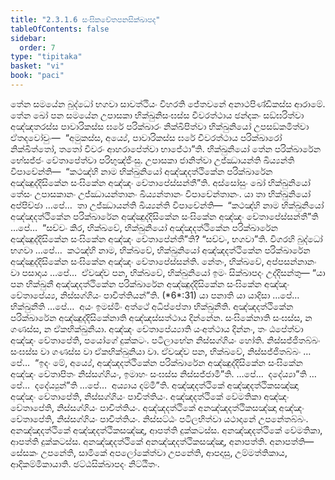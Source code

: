 ```yaml
---
title: "2.3.1.6 සංඝිකචේතපනසික්ඛාපද"
tableOfContents: false
sidebar:
  order: 7
type: "tipitaka"
basket: "vi"
book: "paci"
---
```



<DynamicBreadcrumb />

<Division number="758" book="paci">

<Paragraph number="2483" book="paci">
තේන සමයේන බුද්ධෝ භගවා සාවත්ථියං විහරති ජේතවනේ අනාථපිණ්ඩිකස්ස ආරාමේ. තේන ඛෝ පන සමයේන උපාසකා භික්ඛුනිසංඝස්ස චීවරත්ථාය ඡන්දකං සඞ්ඝරිත්වා අඤ්ඤතරස්ස පාවාරිකස්ස ඝරේ පරික්ඛාරං නික්ඛිපිත්වා භික්ඛුනියෝ උපසඞ්කමිත්වා ඒතදවෝචුං—  “අමුකස්ස, අය්‍යේ, පාවාරිකස්ස ඝරේ චීවරත්ථාය පරික්ඛාරෝ නික්ඛිත්තෝ, තතෝ චීවරං ආහරාපේත්වා භාජේථා”ති. භික්ඛුනියෝ තේන පරික්ඛාරේන භේසජ්ජං චේතාපේත්වා පරිභුඤ්ජිංසු. උපාසකා ජානිත්වා උජ්ඣායන්ති ඛිය්‍යන්ති විපාචේන්ති—  “කථඤ්හි නාම භික්ඛුනියෝ අඤ්ඤදත්ථිකේන පරික්ඛාරේන අඤ්ඤුද්දිසිකේන සංඝිකේන අඤ්ඤං චේතාපේස්සන්තී”ති.
</Paragraph>

<Paragraph number="2484" book="paci">
අස්සෝසුං ඛෝ භික්ඛුනියෝ තේසං උපාසකානං උජ්ඣායන්තානං ඛිය්‍යන්තානං විපාචේන්තානං. යා තා භික්ඛුනියෝ අප්පිච්ඡා …පේ…  තා උජ්ඣායන්ති ඛිය්‍යන්ති විපාචේන්ති—  “කථඤ්හි නාම භික්ඛුනියෝ අඤ්ඤදත්ථිකේන පරික්ඛාරේන අඤ්ඤුද්දිසිකේන සංඝිකේන අඤ්ඤං චේතාපේස්සන්තී”ති …පේ…  “සච්චං කිර, භික්ඛවේ, භික්ඛුනියෝ අඤ්ඤදත්ථිකේන පරික්ඛාරේන අඤ්ඤුද්දිසිකේන සංඝිකේන අඤ්ඤං චේතාපේන්තී”ති? “සච්චං, භගවා”ති. විගරහි බුද්ධෝ භගවා …පේ…  කථඤ්හි නාම, භික්ඛවේ, භික්ඛුනියෝ අඤ්ඤදත්ථිකේන පරික්ඛාරේන අඤ්ඤුද්දිසිකේන සංඝිකේන අඤ්ඤං චේතාපේස්සන්ති. නේතං, භික්ඛවේ, අප්පසන්නානං වා පසාදාය …පේ…  ඒවඤ්ච පන, භික්ඛවේ, භික්ඛුනියෝ ඉමං සික්ඛාපදං උද්දිසන්තු—
</Paragraph>

</Division>
<Division number="759" book="paci">

<Paragraph number="2485" book="paci">
<Emphasis>“යා පන භික්ඛුනී අඤ්ඤදත්ථිකේන පරික්ඛාරේන අඤ්ඤුද්දිසිකේන සංඝිකේන අඤ්ඤං චේතාපේය්‍ය, නිස්සග්ගියං පාචිත්තියන්”</Emphasis>ති. (*6*:<Emphasis>31</Emphasis>)
</Paragraph>

</Division>
<Division number="760" book="paci">

<Paragraph number="2486" book="paci">
<Emphasis>යා පනා</Emphasis>ති යා යාදිසා …පේ…  <Emphasis>භික්ඛුනී</Emphasis>ති …පේ…  අයං ඉමස්මිං අත්ථේ අධිප්පේතා භික්ඛුනීති.
</Paragraph>

<Paragraph number="2487" book="paci">
<Emphasis>අඤ්ඤදත්ථිකේන පරික්ඛාරේන අඤ්ඤුද්දිසිකේනා</Emphasis>ති අඤ්ඤස්සත්ථාය දින්නේන.
</Paragraph>

<Paragraph number="2488" book="paci">
<Emphasis>සංඝිකේනා</Emphasis>ති සංඝස්ස, න ගණස්ස, න ඒකභික්ඛුනියා.
</Paragraph>

<Paragraph number="2489" book="paci">
<Emphasis>අඤ්ඤං චේතාපේය්‍යා</Emphasis>ති යංඅත්ථාය දින්නං, තං ඨපේත්වා අඤ්ඤං චේතාපේති, පයෝගේ දුක්කටං. පටිලාභේන නිස්සග්ගියං හෝති. නිස්සජ්ජිතබ්බං සංඝස්ස වා ගණස්ස වා ඒකභික්ඛුනියා වා. ඒවඤ්ච පන, භික්ඛවේ, නිස්සජ්ජිතබ්බං …පේ…  “ඉදං මේ, අය්‍යේ, අඤ්ඤදත්ථිකේන පරික්ඛාරේන අඤ්ඤුද්දිසිකේන සංඝිකේන අඤ්ඤං චේතාපිතං නිස්සග්ගියං, ඉමාහං සංඝස්ස නිස්සජ්ජාමී”ති. …පේ…  දදේය්‍යා”ති …පේ…  දදේය්‍යුන්”ති …පේ…  අය්‍යාය දම්මී”ති.
</Paragraph>

</Division>
<Division number="761" book="paci">

<Paragraph number="2490" book="paci">
අඤ්ඤදත්ථිකේ අඤ්ඤදත්ථිකසඤ්ඤා අඤ්ඤං චේතාපේති, නිස්සග්ගියං පාචිත්තියං. අඤ්ඤදත්ථිකේ වේමතිකා අඤ්ඤං චේතාපේති, නිස්සග්ගියං පාචිත්තියං. අඤ්ඤදත්ථිකේ අනඤ්ඤදත්ථිකසඤ්ඤා අඤ්ඤං චේතාපේති, නිස්සග්ගියං පාචිත්තියං. නිස්සට්ඨං පටිලභිත්වා යථාදානේ උපනේතබ්බං.
</Paragraph>

<Paragraph number="2491" book="paci">
අනඤ්ඤදත්ථිකේ අඤ්ඤදත්ථිකසඤ්ඤා, ආපත්ති දුක්කටස්ස. අනඤ්ඤදත්ථිකේ වේමතිකා, ආපත්ති දුක්කටස්ස. අනඤ්ඤදත්ථිකේ අනඤ්ඤදත්ථිකසඤ්ඤා, අනාපත්ති.
</Paragraph>

</Division>
<Division number="762" book="paci">

<Paragraph number="2492" book="paci">
අනාපත්ති—  සේසකං උපනේති, සාමිකේ අපලෝකේත්වා උපනේති, ආපදාසු, උම්මත්තිකාය, ආදිකම්මිකායාති.

</Paragraph>
</Division>

<Paragraph number="2493" type="center" book="paci">
ඡට්ඨසික්ඛාපදං නිට්ඨිතං.
</Paragraph>